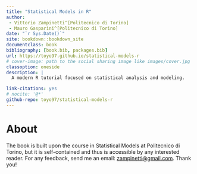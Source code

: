 ```yaml
--- 
title: "Statistical Models in R"
author: 
 - Vittorio Zampinetti^[Politecnico di Torino]
 - Mauro Gasparini^[Politecnico di Torino]
date: "`r Sys.Date()`"
site: bookdown::bookdown_site
documentclass: book
bibliography: [book.bib, packages.bib]
url: https://toyo97.github.io/statistical-models-r
# cover-image: path to the social sharing image like images/cover.jpg
classoption: oneside
description: |
  A modern R tutorial focused on statistical analysis and modeling.

link-citations: yes
# nocite: '@*'
github-repo: toyo97/statistical-models-r
---
```


# About {-}

The book is built upon the course in Statistical Models at
Politecnico di Torino, but it is self-contained and thus is 
accessible by any interested reader. For any feedback, send me 
an email: [zampinetti@gmail.com](mailto:zampinetti@gmail.com). Thank you!
